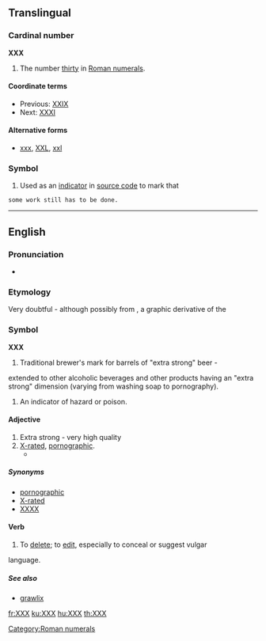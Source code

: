 {{also|xxx|.xxx}}
==Translingual==

===Cardinal number===
'''XXX'''

# The number [[thirty]] in [[Roman numerals]].

====Coordinate terms====
* Previous: [[XXIX]]
* Next: [[thirty-one|XXXI]]

====Alternative forms====
* [[xxx]], [[XXL]], [[xxl]]

===Symbol===
{{head|mul|symbol}}

# {{computing}} Used as an [[indicator]] in [[source code]] to mark that
 some work still has to be done.

[[Category:Roman numerals]]

----

==English==
===Pronunciation===
* {{IPA|[ʔɛksʔɛksʔɛks]}}

===Etymology===
Very doubtful - although possibly from {{term|X}}, a graphic derivative 
of the {{term|skull and crossbones||indicator of death}}

===Symbol===
'''XXX'''
# Traditional brewer's mark for barrels of "extra strong" beer - 
extended to other alcoholic beverages and other products having an 
"extra strong" dimension (varying from washing soap to pornography).
# An indicator of hazard or poison.
====Adjective====
{{en-adj}}
# Extra strong - very high quality
# [[X-rated]], [[pornographic]].
#*{{quote-news
|year=2012
|date=April 19
|author=Josh Halliday
|title=Free speech haven or lawless cesspool – can the internet be 
civilised?
|work=the Guardian
|url=http://www.guardian.co.uk/technology/2012/apr/19/free-speech-haven-lawless-cesspool
|page=
|passage=Other
 global taboos, such as sex and suicide, manifest themselves widely 
online, with websites offering suicide guides and Hot '''XXX''' Action 
seconds away at the click of a button. The UK government will come under
 pressure to block access to pornographic websites this year when a 
committee of MPs publishes its report on protecting children online.}}

=====Synonyms=====
* [[pornographic]]
* [[X-rated]]
* [[XXXX]]

====Verb====
{{en-verb|es}}
# To [[delete]]; to [[edit]], especially to conceal or suggest vulgar 
language.
=====See also=====
* [[grawlix]]
[[fr:XXX]]
[[ku:XXX]]
[[hu:XXX]]
[[th:XXX]]